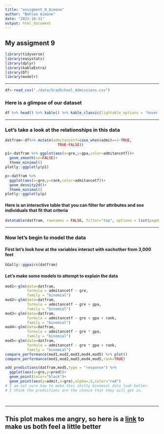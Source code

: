 ```yaml
---
title: "assigment_9_Aimone"
author: "Behlee Aimone"
date: "2022-10-31"
output: html_document
---
```


## My assigment 9

```r
library(tidyverse)
library(easystats)
library(dplyr)
library(kableExtra)
library(DT)
library(modelr)
```
___

```r
df<-read_csv("./data/GradSchool_Admissions.csv") 

```

### Here is a glimpse of our dataset
```r
df %>% head() %>% kable() %>% kable_classic(lightable_options = 'hover')
```
___
### Let's take a look at the relationships in this data  


```r
datfram<-df%>% mutate(admitancetf=case_when(admit==1~TRUE,
                        TRUE~FALSE))

p1<-datfram %>% ggplot(aes(x=gre,y=gpa,color=admitancetf))+
  geom_smooth(se=FALSE)+
  theme_minimal()
plotly::ggplotly(p1)
```


```r
p<-datfram %>% 
  ggplot(aes(x=gre,y=rank,color=admitancetf))+
  geom_density2d()+
  theme_minimal()
plotly::ggplotly(p)

```
#### Here is an interactive table that you can filter for attributes and see individuals that fit that criteria 
```r
datatable(datfram, rownames = FALSE, filter="top", options = list(pageLength = 5, scrollX=T) )
```
___
### Now let's begin to model the data 
#### First let's look how at the variables interact with eachother from 3,000 feet 
```r
GGally::ggpairs(datfram)
```

#### Let's make some models to attempt to explain the data 
```r
mod1<-glm(data=datfram,
          formula = admitancetf ~ gre,
          family = "binomial")
mod2<-glm(data=datfram,
          formula = admitancetf ~ gre + gpa,
          family = "binomial")
mod3<-glm(data=datfram,
          formula = admitancetf ~ gre + gpa + rank,
          family = "binomial")
mod4<-glm(data=datfram,
          formula = admitancetf ~ gre * gpa,
          family = "binomial")
mod5<-glm(data=datfram,
          formula = admitancetf ~ gre * gpa + rank,
          family = "binomial")
compare_performance(mod1,mod2,mod3,mod4,mod5) %>% plot()
compare_performance(mod1,mod2,mod3,mod4,mod5,rank=TRUE)

add_predictions(datfram,mod5,type = "response") %>% 
  ggplot(aes(x=gre,y=pred))+
  geom_point(color="black")+
  geom_point(aes(y=admit,x=gre),alpha=.5,color="red")
# I am not sure how to make this shitty binomial data look better. 
# I think the predictions are the chance that they will get in. 

  
```
___
## This plot makes me angry, so here is a [**link**](https://www.youtube.com/watch?v=ofJHbO0plHc) to make us both feel a little better 


